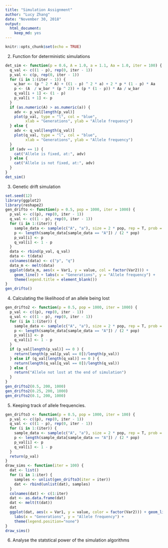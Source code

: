 ```yaml
---
title: "Simulation Assignment"
author: "Lucy Zhang"
date: "November 30, 2018"
output: 
  html_document:
    keep_md: yes
---
```


```r
knitr::opts_chunk$set(echo = TRUE)
```

2. Function for deterministic simulations

```r
det_sim <- function(p = 0.6, A = 1.0, a = 1.1, Aa = 1.0, iter = 100) {
  q_val <- c((1 - p), rep(0, iter - 1))
  p_val <- c(p, rep(0, iter - 1))
  for (i in 1:(iter - 1)) {
    w_bar <- (p ^ 2 * A) + ((1 - p) ^ 2 * a) + 2 * p * (1 - p) * Aa
    p <- (A  / w_bar * (p ^ 2)) + (p * (1 - p)) * Aa / w_bar
    q_val[i + 1] <- (1 - p)
    p_val[i + 1] <- p
  }
  if (as.numeric(A) > as.numeric(a)) {
    adv <- p_val[length(p_val)]
    plot(p_val, type = "l", col = "blue", 
         xlab = "Generations", ylab = "Allele frequency")
  } else {
    adv <- q_val[length(q_val)]
    plot(q_val, type = "l", col = "blue", 
         xlab = "Generations", ylab = "Allele frequency")
  }
  if (adv == 1) {
    cat("Allele is fixed, at:", adv)
  } else {
    cat("Allele is not fixed, at:", adv)
  }
}
det_sim()
```

3. Genetic drift simulation

```r
set.seed(12)
library(ggplot2)
library(reshape2)
gen_drifto <- function(p = 0.5, pop = 1000, iter = 1000) {
  p_val <- c((p), rep(0, iter - 1))
  q_val <- c((1 - p), rep(0, iter - 1))
  for (i in 1:(iter)) {
    sample_data <- sample(c("A", "a"), size = 2 * pop, rep = T, prob = c(p, 1 - p))
    p <- length(sample_data[sample_data == "A"]) / (2 * pop)
    p_val[i] <- p
    q_val[i] <- 1 - p
  }
  data <- rbind(p_val, q_val)
  data <- t(data)
  colnames(data) <- c("p", "q")
  data_m <- melt(data)
  ggplot(data_m, aes(x = Var1, y = value, col = factor(Var2))) +
    geom_line() + labs(x = "Generations", y = "Allele frequency") +
    theme(legend.title = element_blank())
}
gen_drifto()
```

4. Calculating the likelihood of an allele being lost

```r
gen_drifto2 <- function(p = 0.5, pop = 1000, iter = 1000) {
  p_val <- c((p), rep(0, iter - 1))
  q_val <- c((1 - p), rep(0, iter - 1))
  for (i in 1:(iter)) {
    sample_data <- sample(c("A", "a"), size = 2 * pop, rep = T, prob = c(p, 1 - p))
    p <- length(sample_data[sample_data == "A"]) / (2 * pop)
    p_val[i] <- p
    q_val[i] <- 1 - p
  }
  if (p_val[length(p_val)] == 0 ) {
    return(length(p_val[p_val == 0])/length(p_val))
  } else if (q_val[length(q_val)] == 0 ) {
    return(length(q_val[q_val == 0])/length(q_val))
  } else {
    return("Allele not lost at the end of simulation")
  }
}
gen_drifto2(0.5, 200, 1000)
gen_drifto2(0.25, 200, 1000)
gen_drifto2(0.1, 200, 1000)
```

5. Keeping track of allele frequencies.

```r
gen_drifto3 <- function(p = 0.5, pop = 1000, iter = 100) {
  p_val <- c((p), rep(0, iter - 1))
  q_val <- c((1 - p), rep(0, iter - 1))
  for (i in 1:(iter)) {
    sample_data <- sample(c("A", "a"), size = 2 * pop, rep = T, prob = c(p, 1 - p))
    p <- length(sample_data[sample_data == "A"]) / (2 * pop)
    p_val[i] <- p
    q_val[i] <- 1 - p
  }
  return(p_val)
}
draw_sims <- function(iter = 100) {
  dat <- list()
  for (i in 1:iter) {
    samples <- unlist(gen_drifto3(iter = iter))
    dat <- rbind(unlist(dat), samples)
  }
  colnames(dat) <- c(1:iter)
  dat <- as.data.frame(dat)
  dat <- melt(t(dat))
  dat
  ggplot(dat, aes(x = Var1, y = value, color = factor(Var2))) + geom_line() +
    labs(x = "Generations", y = "Allele frequency") +
    theme(legend.position="none")
}
draw_sims()
```

6. Analyse the statstical power of the simulation algorithms